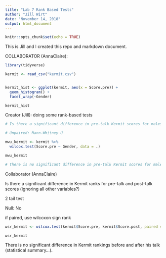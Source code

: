 ```yaml
---
title: "Lab 7 Rank Based Tests"
author: "Jill Wirt"
date: "November 14, 2018"
output: html_document
---
```


```r
knitr::opts_chunk$set(echo = TRUE)
```

This is Jill and I created this repo and markdown document. 

COLLABORATOR (AnnaClaire):

```r

library(tidyverse)

kermit <- read_csv("kermit.csv")


kermit_hist <- ggplot(kermit, aes(x = Score.pre)) +
  geom_histogram() +
  facet_wrap(~Gender)

kermit_hist

```

Creator (Jill): doing some rank-based tests

```r

# Is there a significant difference in pre-talk Kermit scores for males and females?

# Unpaired: Mann-Whitney U

mwu_kermit <- kermit %>% 
  wilcox.test(Score.pre ~ Gender, data = .) 

mwu_kermit

# there is no significant difference in pre-talk Kermit scores for males and females 

```

Collaborator (AnnaClaire)

Is there a significant difference in Kermit ranks for pre-talk and post-talk scores (ignoring all other variables?)

2 tail test

Null: No

if paired, use wilcoxon sign rank

```r

wsr_kermit <- wilcox.test(kermit$Score.pre, kermit$Score.post, paired = TRUE)

wsr_kermit
```


There is no significant difference in Kermit rankings before and after his talk (statistical summary...).

